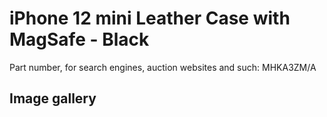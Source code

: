 
# iPhone 12 mini Leather Case with MagSafe - Black

Part number, for search engines, auction websites and such: MHKA3ZM/A

## Image gallery

<div style={{ width: '100%', maxWidth: '768px' }}>
<GalleryComponent
    images={[
      {
        original: "/everysource/MHKA3.webp",
        thumbnail: "/everypreview/MHKA3.webp",
      },
      {
        original: "/everysource/MHKA3_AV1.webp",
        thumbnail: "/everypreview/MHKA3_AV1.webp",
      },
      {
        original: "/everysource/MHKA3_AV2.webp",
        thumbnail: "/everypreview/MHKA3_AV2.webp",
      },
      {
        original: "/everysource/MHKA3_AV3.webp",
        thumbnail: "/everypreview/MHKA3_AV3.webp",
      },
      {
        original: "/everysource/MHKA3_AV4.webp",
        thumbnail: "/everypreview/MHKA3_AV4.webp",
      },
      {
        original: "/everysource/MHKA3_AV5.webp",
        thumbnail: "/everypreview/MHKA3_AV5.webp",
      },
      {
        original: "/everysource/MHKA3_AV6.webp",
        thumbnail: "/everypreview/MHKA3_AV6.webp",
      }
    ]}
  />
</div>